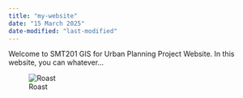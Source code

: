 ```yaml
---
title: "my-website"
date: "15 March 2025"
date-modified: "last-modified"
---
```


Welcome to SMT201 GIS for Urban Planning Project Website. In this website, you can whatever...

![Roast](/assets/Kam's Roast.jpeg)

